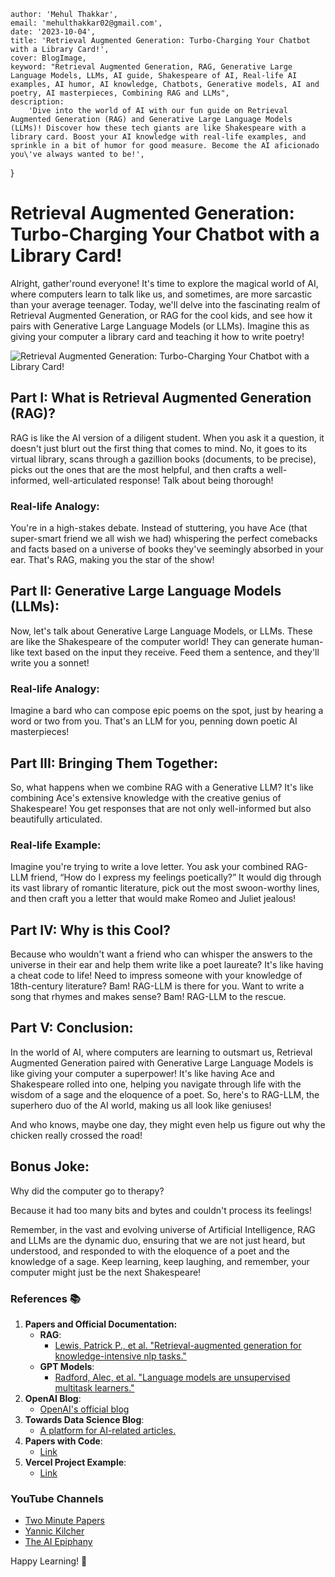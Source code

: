 

	author: 'Mehul Thakkar',
	email: 'mehulthakkar02@gmail.com',
	date: '2023-10-04',
	title: 'Retrieval Augmented Generation: Turbo-Charging Your Chatbot with a Library Card!',
	cover: BlogImage,
	keyword: "Retrieval Augmented Generation, RAG, Generative Large Language Models, LLMs, AI guide, Shakespeare of AI, Real-life AI examples, AI humor, AI knowledge, Chatbots, Generative models, AI and poetry, AI masterpieces, Combining RAG and LLMs",
	description:
		'Dive into the world of AI with our fun guide on Retrieval Augmented Generation (RAG) and Generative Large Language Models (LLMs)! Discover how these tech giants are like Shakespeare with a library card. Boost your AI knowledge with real-life examples, and sprinkle in a bit of humor for good measure. Become the AI aficionado you\'ve always wanted to be!',
}


<Head>
	<meta name="image" property="og:image" content="https://mehulcse.com/RAG.png" />
	<meta property="article:publish_date" content="2023-10-04" />
	<meta property="article:published_time" content="2023-10-04T00:00:00+00:00" />
	<meta property="article:author" content="Mehul Thakkar" />
	<meta property="image" content="../../images/photos/RAG.png" />
</Head>

# Retrieval Augmented Generation: Turbo-Charging Your Chatbot with a Library Card!

Alright, gather'round everyone! It's time to explore the magical world of AI, where computers learn to talk like us, and sometimes, are more sarcastic than your average teenager. Today, we'll delve into the fascinating realm of Retrieval Augmented Generation, or RAG for the cool kids, and see how it pairs with Generative Large Language Models (or LLMs). Imagine this as giving your computer a library card and teaching it how to write poetry!

<Image src={BlogImage} alt="Retrieval Augmented Generation: Turbo-Charging Your Chatbot with a Library Card!" />

## Part I: What is Retrieval Augmented Generation (RAG)?
RAG is like the AI version of a diligent student. When you ask it a question, it doesn't just blurt out the first thing that comes to mind. No, it goes to its virtual library, scans through a gazillion books (documents, to be precise), picks out the ones that are the most helpful, and then crafts a well-informed, well-articulated response! Talk about being thorough!

### Real-life Analogy:
You're in a high-stakes debate. Instead of stuttering, you have Ace (that super-smart friend we all wish we had) whispering the perfect comebacks and facts based on a universe of books they've seemingly absorbed in your ear. That's RAG, making you the star of the show!

## Part II: Generative Large Language Models (LLMs):

Now, let's talk about Generative Large Language Models, or LLMs. These are like the Shakespeare of the computer world! They can generate human-like text based on the input they receive. Feed them a sentence, and they'll write you a sonnet!

### Real-life Analogy:

Imagine a bard who can compose epic poems on the spot, just by hearing a word or two from you. That's an LLM for you, penning down poetic AI masterpieces!

## Part III: Bringing Them Together:

So, what happens when we combine RAG with a Generative LLM? It's like combining Ace's extensive knowledge with the creative genius of Shakespeare! You get responses that are not only well-informed but also beautifully articulated.

### Real-life Example:

Imagine you're trying to write a love letter. You ask your combined RAG-LLM friend, “How do I express my feelings poetically?” It would dig through its vast library of romantic literature, pick out the most swoon-worthy lines, and then craft you a letter that would make Romeo and Juliet jealous!

## Part IV: Why is this Cool?

Because who wouldn't want a friend who can whisper the answers to the universe in their ear and help them write like a poet laureate? It's like having a cheat code to life! Need to impress someone with your knowledge of 18th-century literature? Bam! RAG-LLM is there for you. Want to write a song that rhymes and makes sense? Bam! RAG-LLM to the rescue.

## Part V: Conclusion:

In the world of AI, where computers are learning to outsmart us, Retrieval Augmented Generation paired with Generative Large Language Models is like giving your computer a superpower! It's like having Ace and Shakespeare rolled into one, helping you navigate through life with the wisdom of a sage and the eloquence of a poet. So, here's to RAG-LLM, the superhero duo of the AI world, making us all look like geniuses!

And who knows, maybe one day, they might even help us figure out why the chicken really crossed the road!

## Bonus Joke:

Why did the computer go to therapy?

Because it had too many bits and bytes and couldn't process its feelings!

Remember, in the vast and evolving universe of Artificial Intelligence, RAG and LLMs are the dynamic duo, ensuring that we are not just heard, but understood, and responded to with the eloquence of a poet and the knowledge of a sage. Keep learning, keep laughing, and remember, your computer might just be the next Shakespeare!

### References 📚

1. **Papers and Official Documentation:**
	- **RAG**:
		- [Lewis, Patrick P., et al. "Retrieval-augmented generation for knowledge-intensive nlp tasks."](https://arxiv.org/abs/2005.11401)
	- **GPT Models**:
		- [Radford, Alec, et al. "Language models are unsupervised multitask learners."](https://cdn.openai.com/better-language-models/language_models_are_unsupervised_multitask_learners.pdf)
2. **OpenAI Blog**:
	- [OpenAI's official blog](https://www.openai.com/blog/)
3. **Towards Data Science Blog**:
	- [A platform for AI-related articles.](https://towardsdatascience.com/)
4. **Papers with Code**:
	- [Link](https://paperswithcode.com/paper/retrieval-augmented-generation-for-knowledge)
5. **Vercel Project Example**:
	- [Link](https://vercel.com/templates/next.js/pinecone-vercel-ai)

### YouTube Channels

- [Two Minute Papers](https://www.youtube.com/user/keeroyz)
- [Yannic Kilcher](https://www.youtube.com/c/YannicKilcher)
- [The AI Epiphany](https://www.youtube.com/c/TheAIEpiphany)

Happy Learning! 🎉
